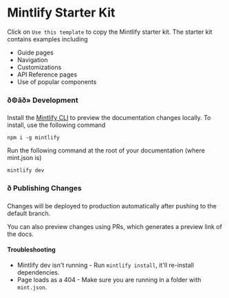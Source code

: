 # Mintlify Starter Kit

Click on `Use this template` to copy the Mintlify starter kit. The starter kit contains examples including

- Guide pages
- Navigation
- Customizations
- API Reference pages
- Use of popular components

### ð©âð» Development

Install the [Mintlify CLI](https://www.npmjs.com/package/mintlify) to preview the documentation changes locally. To install, use the following command

```
npm i -g mintlify
```

Run the following command at the root of your documentation (where mint.json is)

```
mintlify dev
```

### ð Publishing Changes

Changes will be deployed to production automatically after pushing to the default branch.

You can also preview changes using PRs, which generates a preview link of the docs.

#### Troubleshooting

- Mintlify dev isn't running - Run `mintlify install`, it'll re-install dependencies.
- Page loads as a 404 - Make sure you are running in a folder with `mint.json`.